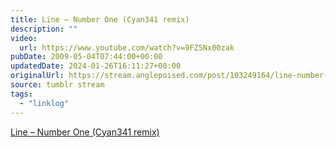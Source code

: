 ```yaml
---
title: Line – Number One (Cyan341 remix)
description: ""
video:
  url: https://www.youtube.com/watch?v=9FZ5Nx00zak
pubDate: 2009-05-04T07:44:00+00:00
updatedDate: 2024-01-26T16:11:27+00:00
originalUrl: https://stream.anglepoised.com/post/103249164/line-number-one-cyan341-remix
source: tumblr stream
tags:
  - "linklog"
---
```


[Line &#8211; Number One (Cyan341 remix)][1]

[1]: https://line.bandcamp.com/track/number-one-cyan341-remix
